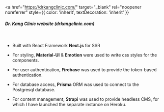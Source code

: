 <a
  href="https://drkangclinic.com/"
  target="_blank"
  rel="noopener noreferrer"
  style={{ color: 'inherit', textDecoration: 'inherit' }}
>
  <h5>Dr. Kang Clinic website (drkangclinic.com)</h5>
</a>

<br />

- Built with React Framework **Next.js** for SSR

- For styling, **Material-UI** & **Emotion** were used to write css styles for the components.

- For user authentication, **Firebase** was used to provide the token-based authentication.

- For database access, **Prisma** ORM was used to connect to the Postgresql database.

- For content management, **Strapi** was used to provide headless CMS, for which I have launched the separate instance on Heroku.
